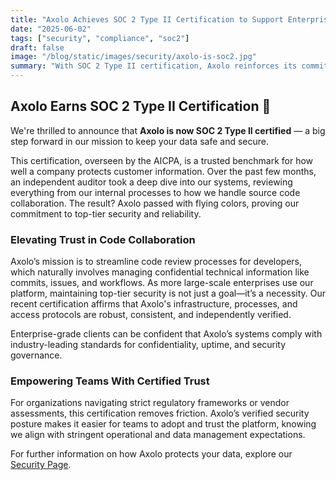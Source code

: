 ```yaml
---
title: "Axolo Achieves SOC 2 Type II Certification to Support Enterprise-Grade Security Standards"
date: "2025-06-02"
tags: ["security", "compliance", "soc2"]
draft: false
image: "/blog/static/images/security/axolo-is-soc2.jpg"
summary: "With SOC 2 Type II certification, Axolo reinforces its commitment to secure and compliant source code collaboration for businesses."
---
```


<ImageContainer
  alt="Axolo is SOC 2 Type 2 certified"
  src="/blog/static/images/security/axolo-is-soc2.jpg"
  classNameDiv="mx-10 lg:mx-20"
  classNameImage=""
  width={1288}
  height={858}
/>

## Axolo Earns SOC 2 Type II Certification 🎉

We're thrilled to announce that **Axolo is now SOC 2 Type II certified** — a big step forward in our mission to keep your data safe and secure.

This certification, overseen by the AICPA, is a trusted benchmark for how well a company protects customer information. Over the past few months, an independent auditor took a deep dive into our systems, reviewing everything from our internal processes to how we handle source code collaboration. The result? Axolo passed with flying colors, proving our commitment to top-tier security and reliability.

<CTABanner type="try" />

### Elevating Trust in Code Collaboration

Axolo’s mission is to streamline code review processes for developers, which naturally involves managing confidential technical information like commits, issues, and workflows. As more large-scale enterprises use our platform, maintaining top-tier security is not just a goal—it’s a necessity. Our recent certification affirms that Axolo's infrastructure, processes, and access protocols are robust, consistent, and independently verified.

Enterprise-grade clients can be confident that Axolo’s systems comply with industry-leading standards for confidentiality, uptime, and security governance.

<UserReview />

### Empowering Teams With Certified Trust

For organizations navigating strict regulatory frameworks or vendor assessments, this certification removes friction. Axolo’s verified security posture makes it easier for teams to adopt and trust the platform, knowing we align with stringent operational and data management expectations.

For further information on how Axolo protects your data, explore our [Security Page](https://www.axolo.co/security).


